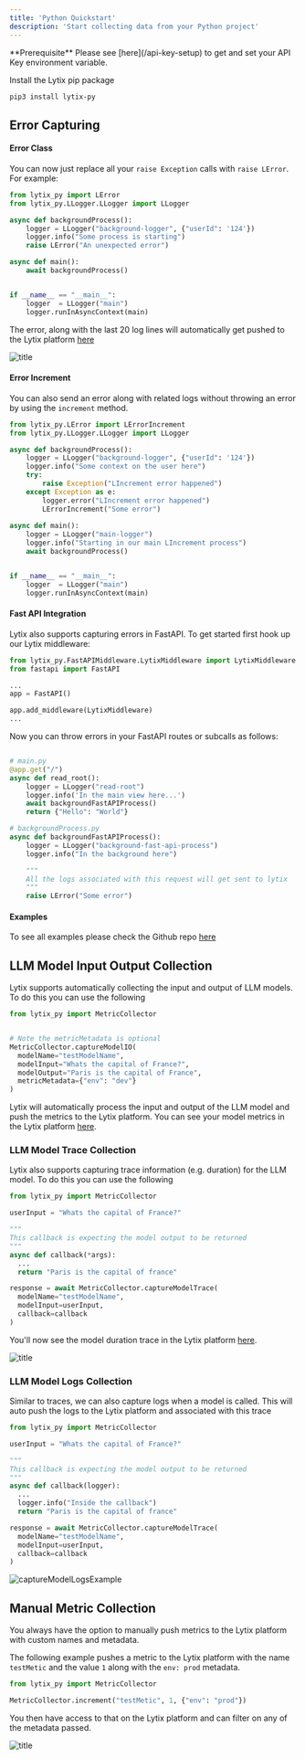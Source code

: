 ```yaml
---
title: 'Python Quickstart'
description: 'Start collecting data from your Python project'
---
```


<Info>
  **Prerequisite** Please see [here](/api-key-setup) to get and set your API Key environment variable.
</Info>

Install the Lytix pip package


```bash
pip3 install lytix-py
```

## Error Capturing

#### Error Class

You can now just replace all your `raise Exception` calls with `raise LError`. For example: 

```py
from lytix_py import LError
from lytix_py.LLogger.LLogger import LLogger

async def backgroundProcess():
    logger = LLogger("background-logger", {"userId": '124'})
    logger.info("Some process is starting")
    raise LError("An unexpected error")

async def main(): 
    await backgroundProcess()


if __name__ == "__main__":
    logger  = LLogger("main")
    logger.runInAsyncContext(main)
```

The error, along with the last 20 log lines will automatically get pushed to the Lytix platform [here](https://lab.lytix.co/home/errors)

![title](/images/node-quickstart/LErrorExample.png)

#### Error Increment

You can also send an error along with related logs without throwing an error by using the `increment` method. 

```py
from lytix_py.LError import LErrorIncrement
from lytix_py.LLogger.LLogger import LLogger

async def backgroundProcess():
    logger = LLogger("background-logger", {"userId": '124'})
    logger.info("Some context on the user here")
    try:
        raise Exception("LIncrement error happened")
    except Exception as e:
        logger.error("LIncrement error happened")
        LErrorIncrement("Some error")
                        
async def main(): 
    logger = LLogger("main-logger")
    logger.info("Starting in our main LIncrement process")
    await backgroundProcess()


if __name__ == "__main__":
    logger  = LLogger("main")
    logger.runInAsyncContext(main)
```

#### Fast API Integration

Lytix also supports capturing errors in FastAPI. To get started first hook up our Lytix middleware:

```py
from lytix_py.FastAPIMiddleware.LytixMiddleware import LytixMiddleware
from fastapi import FastAPI

...
app = FastAPI()

app.add_middleware(LytixMiddleware)
...
```

Now you can throw errors in your FastAPI routes or subcalls as follows: 

```py

# main.py
@app.get("/")
async def read_root():
    logger = LLogger("read-root")
    logger.info('In the main view here...')
    await backgroundFastAPIProcess()
    return {"Hello": "World"}

# backgroundProcess.py
async def backgroundFastAPIProcess(): 
    logger = LLogger("background-fast-api-process")
    logger.info("In the background here")

    """
    All the logs associated with this request will get sent to lytix
    """
    raise LError("Some error")
```


#### Examples

To see all examples please check the Github repo [here](https://github.com/Lytix-Labs/lytix-py/tree/master/example)


## LLM Model Input Output Collection

Lytix supports automatically collecting the input and output of LLM models. To do this you can use the following

```py
from lytix_py import MetricCollector


# Note the metricMetadata is optional
MetricCollector.captureModelIO(
  modelName="testModelName",
  modelInput="Whats the capital of France?",
  modelOutput="Paris is the capital of France", 
  metricMetadata={"env": "dev"}
)
```

Lytix will automatically process the input and output of the LLM model and push the metrics to the Lytix platform. You can see your model metrics in the Lytix platform [here](https://lytix.co/home/llm/).


### LLM Model Trace Collection

Lytix also supports capturing trace information (e.g. duration) for the LLM model. To do this you can use the following

```py
from lytix_py import MetricCollector

userInput = "Whats the capital of France?"

"""
This callback is expecting the model output to be returned
"""
async def callback(*args): 
  ...
  return "Paris is the capital of france"

response = await MetricCollector.captureModelTrace(
  modelName="testModelName", 
  modelInput=userInput, 
  callback=callback
)
```

You'll now see the model duration trace in the Lytix platform [here](https://lytix.co/home/llm/).

![title](/images/node-quickstart/modelDurationTrace.png)

### LLM Model Logs Collection

Similar to traces, we can also capture logs when a model is called. This will auto push the logs to the Lytix platform and associated with this trace

```py
from lytix_py import MetricCollector

userInput = "Whats the capital of France?"

"""
This callback is expecting the model output to be returned
"""
async def callback(logger): 
  ...
  logger.info("Inside the callback")
  return "Paris is the capital of france"

response = await MetricCollector.captureModelTrace(
  modelName="testModelName", 
  modelInput=userInput, 
  callback=callback
)
```

<Frame type="glass" caption="Model IO event with associated logs">
<img width={500} src="/images/python-quickstart/captureModelLogsExample.png" alt="captureModelLogsExample" />
</Frame>

## Manual Metric Collection

You always have the option to manually push metrics to the Lytix platform with custom names and metadata. 

The following example pushes a metric to the Lytix platform with the name `testMetic` and the value `1` along with the `env: prod` metadata. 


```python
from lytix_py import MetricCollector

MetricCollector.increment("testMetic", 1, {"env": "prod"})
```


You then have access to that on the Lytix platform and can filter on any of the metadata passed.

![title](/images/node-quickstart/testMetricExample.png)